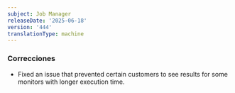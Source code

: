 ```yaml
---
subject: Job Manager
releaseDate: '2025-06-18'
version: '444'
translationType: machine
---
```


### Correcciones

* Fixed an issue that prevented certain customers to see results for some monitors with longer execution time.